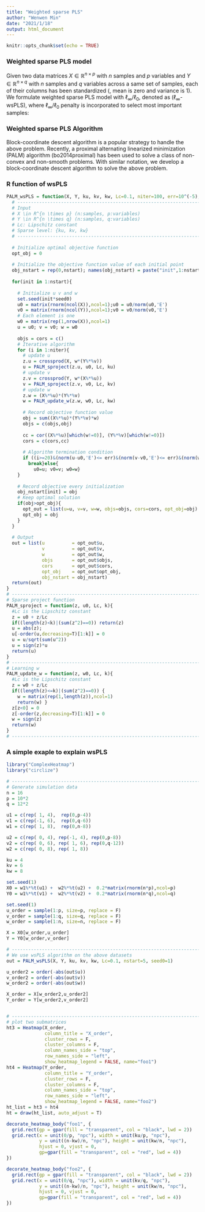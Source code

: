 ---
title: "Weighted sparse PLS"
author: "Wenwen Min"
date: "2021/1/18"
output: html_document
---

```{r setup, include=FALSE}
knitr::opts_chunk$set(echo = TRUE)
```

### Weighted sparse PLS model
Given two data matrices $X\in \mathbb{R}^{n\times p}$ with $n$ samples and $p$ variables and $Y \in \mathbb{R}^{n\times q}$ with $n$ samples and $q$ variables across a same set of samples, each of their columns has been standardized (\emph{i.e.}, mean is zero and variance is 1). We formulate weighted sparse PLS model with $\ell_{\infty}/\ell_0$, denoted as ($\ell_\infty$-wsPLS), where $\ell_{\infty}/\ell_0$ penalty is incorporated to select most important samples:
\begin{equation}\label{equ-2}
\begin{aligned}
& \underset{{u},{v},{w}}{\text{maximize}} && u^TX^T \mbox{diag}(w) Yv \\
& \text{subject to}  && \|u\|_0\leq k_u, \|v\|_0\leq k_v, \|u\| = \|v\| = 1,\\
&  && \|w\|_0\leq k_w, \|w\|_\infty \leq 1, w_j\geq 0~\forall j
\end{aligned}
\end{equation}

### Weighted sparse PLS Algorithm
Block-coordinate descent algorithm is a popular strategy to handle the above problem. Recently, a proximal alternating linearized minimization (PALM) algorithm (bo2014proximal) has been used to solve a class of non-convex and non-smooth problems. With similar notation, we develop a block-coordinate descent algorithm to solve the above problem.


### R function of wsPLS
```{r cars}
PALM_wsPLS = function(X, Y, ku, kv, kw, Lc=0.1, niter=100, err=10^(-5), nstart=5, seed0=1){
  # ----------------------------------------------------------------------------
  # Input
  # X \in R^{n \times p} (n:samples, p:variables)
  # Y \in R^{n \times q} (n:samples, q:variables)
  # Lc: Lipschitz constant
  # Sparse level: {ku, kv, kw}
  # ----------------------------------------------------------------------------
  
  # Initialize optimal objective function
  opt_obj = 0
  
  # Initialize the objective function value of each initial point
  obj_nstart = rep(0,nstart); names(obj_nstart) = paste("init",1:nstart,sep = "_")
  
  for(init in 1:nstart){
    
    # Initialize u v and w
    set.seed(init*seed0)
    u0 = matrix(rnorm(ncol(X)),ncol=1);u0 = u0/norm(u0,'E')
    v0 = matrix(rnorm(ncol(Y)),ncol=1);v0 = v0/norm(v0,'E')
    # Each element is one
    w0 = matrix(rep(1,nrow(X)),ncol=1)
    u = u0; v = v0; w = w0
    
    objs = cors = c()
    # Iterative algorithm
    for (i in 1:niter){
      # update u
      z.u = crossprod(X, w*(Y%*%v))
      u = PALM_sproject(z.u, u0, Lc, ku)
      # update v
      z.v = crossprod(Y, w*(X%*%u))
      v = PALM_sproject(z.v, v0, Lc, kv) 
      # update w
      z.w = (X%*%u)*(Y%*%v)
      w = PALM_update_w(z.w, w0, Lc, kw)
      
      # Record objective function value
      obj = sum((X%*%u)*(Y%*%v)*w)
      objs = c(objs,obj)
      
      cc = cor((X%*%u)[which(w!=0)], (Y%*%v)[which(w!=0)])
      cors = c(cors,cc)
      
      # Algorithm termination condition
      if ((i>=20)&(norm(u-u0,'E')<= err)&(norm(v-v0,'E')<= err)&(norm(w-w0,'E')<= err)){
        break}else{
          u0=u; v0=v; w0=w}
    }
    
    # Record objective every initialization
    obj_nstart[init] = obj
    # Keep optimal solution
    if(obj>opt_obj){
      opt_out = list(u=u, v=v, w=w, objs=objs, cors=cors, opt_obj=obj)
      opt_obj = obj
    }
  }
  
  # Output
  out = list(u          = opt_out$u, 
             v          = opt_out$v, 
             w          = opt_out$w, 
             objs       = opt_out$objs,
             cors       = opt_out$cors,			 
             opt_obj    = opt_out$opt_obj,
             obj_nstart = obj_nstart)
  return(out)
}
# ----------------------------------------------------------------------------
# Sparse project function
PALM_sproject = function(z, u0, Lc, k){
  #Lc is the Lipschitz constant
  z = u0 + z/Lc
  if((length(z)<k)|(sum(z^2)==0)) return(z)  
  u = abs(z);
  u[-order(u,decreasing=T)[1:k]] = 0
  u = u/sqrt(sum(u^2))
  u = sign(z)*u
  return(u) 
}
# ----------------------------------------------------------------------------
# Learning w
PALM_update_w = function(z, w0, Lc, k){
  #Lc is the Lipschitz constant
  z = w0 + z/Lc
  if((length(z)<=k)|(sum(z^2)==0)) {
    w = matrix(rep(1,length(z)),ncol=1)
    return(w) }
  z[z<0] = 0
  z[-order(z,decreasing=T)[1:k]] = 0
  w = sign(z)
  return(w) 
}
# ----------------------------------------------------------------------------
```

### A simple exaple to explain wsPLS
```{r pressure, echo=T}
library("ComplexHeatmap")
library("circlize")

# ------------------------------------------------------------------------------
# Generate simulation data
n = 16
p = 10*2
q = 12*2

u1 = c(rep( 1, 4),  rep(0,p-4))
v1 = c(rep(-1, 6),  rep(0,q-6))
w1 = c(rep( 1, 8),  rep(0,n-8))

u2 = c(rep( 0, 4), rep(-1, 4), rep(0,p-8))
v2 = c(rep( 0, 6), rep( 1, 6), rep(0,q-12))
w2 = c(rep( 0, 8), rep( 1, 8))

ku = 4
kv = 6
kw = 8

set.seed(1)
X0 = w1%*%t(u1) +  w2%*%t(u2) +  0.2*matrix(rnorm(n*p),ncol=p)
Y0 = w1%*%t(v1) +  w2%*%t(v2) +  0.2*matrix(rnorm(n*q),ncol=q)

set.seed(1)
u_order = sample(1:p, size=p, replace = F)
v_order = sample(1:q, size=q, replace = F)
w_order = sample(1:n, size=n, replace = F)

X = X0[w_order,u_order]
Y = Y0[w_order,v_order] 

# ----------------------------------------------------------------------------
# We use wsPLS algorithm on the above datasets
out = PALM_wsPLS(X, Y, ku, kv, kw, Lc=0.1, nstart=5, seed0=1)

u_order2 = order(-abs(out$u))
v_order2 = order(-abs(out$v))
w_order2 = order(-abs(out$w))

X_order = X[w_order2,u_order2]
Y_order = Y[w_order2,v_order2] 


# ------------------------------------------------------------------------------
# plot two submatrices
ht3 = Heatmap(X_order, 
              column_title = "X_order",
              cluster_rows = F,
              cluster_columns = F, 
              column_names_side = "top",
              row_names_side = "left",
              show_heatmap_legend = FALSE, name="foo1")
ht4 = Heatmap(Y_order, 
              column_title = "Y_order",
              cluster_rows = F, 
              cluster_columns = F, 
              column_names_side = "top",
              row_names_side = "left",
              show_heatmap_legend = FALSE, name="foo2")
ht_list = ht3 + ht4
ht = draw(ht_list, auto_adjust = T)

decorate_heatmap_body("foo1", {
  grid.rect(gp = gpar(fill = "transparent", col = "black", lwd = 2))
  grid.rect(x = unit(0/p, "npc"), width = unit(ku/p, "npc"),
            y = unit((n-kw)/n, "npc"), height = unit(kw/n, "npc"),
            hjust = 0, vjust = 0,
            gp=gpar(fill = "transparent", col = "red", lwd = 4))
})

decorate_heatmap_body("foo2", {
  grid.rect(gp = gpar(fill = "transparent", col = "black", lwd = 2))
  grid.rect(x = unit(0/q, "npc"), width = unit(kv/q, "npc"),
            y = unit((n-kw)/n, "npc"), height = unit(kw/n, "npc"),
            hjust = 0, vjust = 0,
            gp=gpar(fill = "transparent", col = "red", lwd = 4))
})
```

